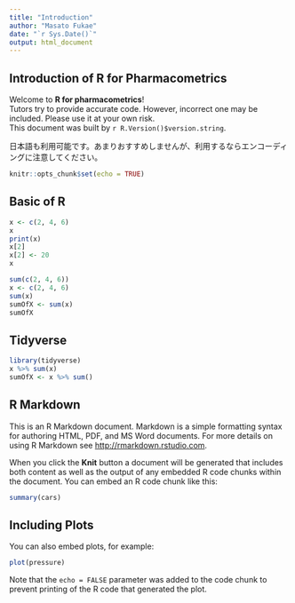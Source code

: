 ```yaml
---
title: "Introduction"
author: "Masato Fukae"
date: "`r Sys.Date()`"
output: html_document
---
```


## Introduction of R for Pharmacometrics

Welcome to **R for pharmacometrics**!  
Tutors try to provide accurate code. However, incorrect one may be included. Please use it at your own risk.  
This document was built by `r R.Version()$version.string`.  

日本語も利用可能です。あまりおすすめしませんが、利用するならエンコーディングに注意してください。

```r
knitr::opts_chunk$set(echo = TRUE)
```

## Basic of R

```r
x <- c(2, 4, 6)
x
print(x)
x[2]
x[2] <- 20
x

sum(c(2, 4, 6))
x <- c(2, 4, 6)
sum(x)
sumOfX <- sum(x)
sumOfX

```

## Tidyverse

```r
library(tidyverse)
x %>% sum(x)
sumOfX <- x %>% sum()
```


## R Markdown

This is an R Markdown document. Markdown is a simple formatting syntax for authoring HTML, PDF, and MS Word documents. For more details on using R Markdown see <http://rmarkdown.rstudio.com>.

When you click the **Knit** button a document will be generated that includes both content as well as the output of any embedded R code chunks within the document. You can embed an R code chunk like this:

```r
summary(cars)
```

## Including Plots

You can also embed plots, for example:

```r
plot(pressure)
```

Note that the `echo = FALSE` parameter was added to the code chunk to prevent printing of the R code that generated the plot.
